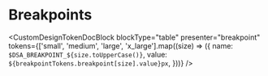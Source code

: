 

<Meta title="Design Tokens/Tokens/Core/Breakpoints" />

# Breakpoints

<CustomDesignTokenDocBlock
  blockType="table"
  presenter="breakpoint"
  tokens={['small', 'medium', 'large', 'x_large'].map((size) => ({
    name: `$DSA_BREAKPOINT_${size.toUpperCase()}`,
    value: `${breakpointTokens.breakpoint[size].value}px`,
  }))}
/>

